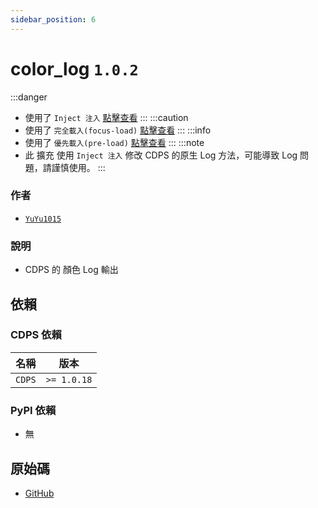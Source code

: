 ```yaml
---
sidebar_position: 6
---
```


# color_log `1.0.2`
:::danger
- 使用了 `Inject 注入` [點擊查看](../more/inject.mdx)
:::
:::caution
- 使用了 `完全載入(focus-load)` [點擊查看](../more/focus_load.mdx)
:::
:::info
- 使用了 `優先載入(pre-load)` [點擊查看](../more/pre_load.mdx)
:::
:::note
- 此 擴充 使用 `Inject 注入` 修改 CDPS 的原生 Log 方法，可能導致 Log 問題，請謹慎使用。
:::
### 作者
- [`YuYu1015`](https://github.com/whes1015)
### 說明
- CDPS 的 顏色 Log 輸出
## 依賴
### CDPS 依賴
| 名稱 | 版本 |
| --------- | ---------- |
| `CDPS`|  `>= 1.0.18`  |
### PyPI 依賴
- 無
## 原始碼
- [GitHub](https://github.com/ExpTechTW/CDPS-color_log)